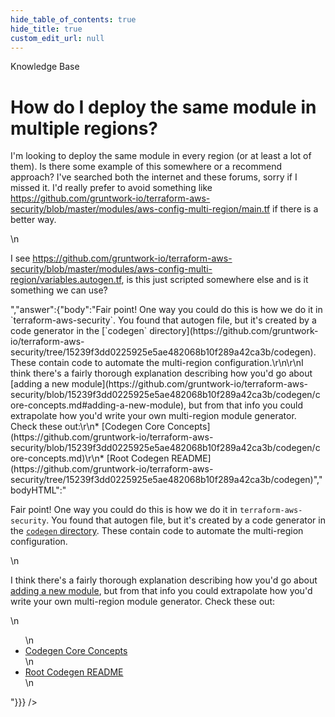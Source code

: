 ```yaml
---
hide_table_of_contents: true
hide_title: true
custom_edit_url: null
---
```



<head>
  <link rel="canonical" href="https://github.com/gruntwork-io/knowledge-base/discussions/182" />
</head>

<CenterLayout>
<span className="searchCategory">Knowledge Base</span>
<h1>How do I deploy the same module in multiple regions?</h1>
<GitHub discussion={{"id":"D_kwDOF8slf84AOv_-","number":182,"author":{"login":"rhoboat"},"title":"How do I deploy the same module in multiple regions?","body":"I'm looking to deploy the same module in every region (or at least a lot of them). Is there some example of this somewhere or a recommend approach? I've searched both the internet and these forums, sorry if I missed it. I'd really prefer to avoid something like https://github.com/gruntwork-io/terraform-aws-security/blob/master/modules/aws-config-multi-region/main.tf if there is a better way. \r\n\r\nI see https://github.com/gruntwork-io/terraform-aws-security/blob/master/modules/aws-config-multi-region/variables.autogen.tf, is this just scripted somewhere else and is it something we can use?","bodyHTML":"<p dir=\"auto\">I'm looking to deploy the same module in every region (or at least a lot of them). Is there some example of this somewhere or a recommend approach? I've searched both the internet and these forums, sorry if I missed it. I'd really prefer to avoid something like <a href=\"https://github.com/gruntwork-io/terraform-aws-security/blob/master/modules/aws-config-multi-region/main.tf\">https://github.com/gruntwork-io/terraform-aws-security/blob/master/modules/aws-config-multi-region/main.tf</a> if there is a better way.</p>\n<p dir=\"auto\">I see <a href=\"https://github.com/gruntwork-io/terraform-aws-security/blob/master/modules/aws-config-multi-region/variables.autogen.tf\">https://github.com/gruntwork-io/terraform-aws-security/blob/master/modules/aws-config-multi-region/variables.autogen.tf</a>, is this just scripted somewhere else and is it something we can use?</p>","answer":{"body":"Fair point! One way you could do this is how we do it in `terraform-aws-security`. You found that autogen file, but it's created by a code generator in the [`codegen` directory](https://github.com/gruntwork-io/terraform-aws-security/tree/15239f3dd0225925e5ae482068b10f289a42ca3b/codegen). These contain code to automate the multi-region configuration.\r\n\r\nI think there's a fairly thorough explanation describing how you'd go about [adding a new module](https://github.com/gruntwork-io/terraform-aws-security/blob/15239f3dd0225925e5ae482068b10f289a42ca3b/codegen/core-concepts.md#adding-a-new-module), but from that info you could extrapolate how you'd write your own multi-region module generator. Check these out:\r\n* [Codegen Core Concepts](https://github.com/gruntwork-io/terraform-aws-security/blob/15239f3dd0225925e5ae482068b10f289a42ca3b/codegen/core-concepts.md)\r\n* [Root Codegen README](https://github.com/gruntwork-io/terraform-aws-security/tree/15239f3dd0225925e5ae482068b10f289a42ca3b/codegen)","bodyHTML":"<p dir=\"auto\">Fair point! One way you could do this is how we do it in <code class=\"notranslate\">terraform-aws-security</code>. You found that autogen file, but it's created by a code generator in the <a href=\"https://github.com/gruntwork-io/terraform-aws-security/tree/15239f3dd0225925e5ae482068b10f289a42ca3b/codegen\"><code class=\"notranslate\">codegen</code> directory</a>. These contain code to automate the multi-region configuration.</p>\n<p dir=\"auto\">I think there's a fairly thorough explanation describing how you'd go about <a href=\"https://github.com/gruntwork-io/terraform-aws-security/blob/15239f3dd0225925e5ae482068b10f289a42ca3b/codegen/core-concepts.md#adding-a-new-module\">adding a new module</a>, but from that info you could extrapolate how you'd write your own multi-region module generator. Check these out:</p>\n<ul dir=\"auto\">\n<li><a href=\"https://github.com/gruntwork-io/terraform-aws-security/blob/15239f3dd0225925e5ae482068b10f289a42ca3b/codegen/core-concepts.md\">Codegen Core Concepts</a></li>\n<li><a href=\"https://github.com/gruntwork-io/terraform-aws-security/tree/15239f3dd0225925e5ae482068b10f289a42ca3b/codegen\">Root Codegen README</a></li>\n</ul>"}}} />

</CenterLayout>
  

<!-- ##DOCS-SOURCER-START
{
  "sourcePlugin": "github-discussions",
  "hash": "b3c2a661ee9041b0addd22a5dbf26bf0"
}
##DOCS-SOURCER-END -->
